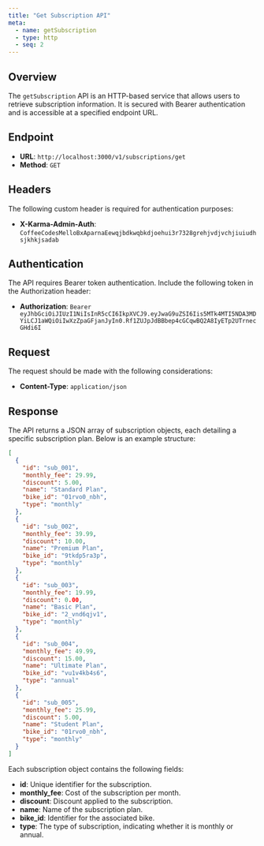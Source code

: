 ```yaml
---
title: "Get Subscription API"
meta:
  - name: getSubscription
  - type: http
  - seq: 2
---
```


## Overview

The `getSubscription` API is an HTTP-based service that allows users to retrieve subscription information. It is secured with Bearer authentication and is accessible at a specified endpoint URL.

## Endpoint

- **URL**: `http://localhost:3000/v1/subscriptions/get`
- **Method**: `GET`

## Headers

The following custom header is required for authentication purposes:

- **X-Karma-Admin-Auth**: `CoffeeCodesMelloBxAparnaEewqjbdkwqbkdjoehui3r7328grehjvdjvchjiuiudhsjkhkjsadab`

## Authentication

The API requires Bearer token authentication. Include the following token in the Authorization header:

- **Authorization**: `Bearer eyJhbGciOiJIUzI1NiIsInR5cCI6IkpXVCJ9.eyJwaG9uZSI6Iis5MTk4MTI5NDA3MDYiLCJ1aWQiOiIwXzZpaGFjanJyIn0.Rf1ZUJpJdBBbep4cGCqwBQ2A8IyETp2UTrnecGHdi6I`

## Request

The request should be made with the following considerations:

- **Content-Type**: `application/json`

## Response

The API returns a JSON array of subscription objects, each detailing a specific subscription plan. Below is an example structure:

```json
[
  {
    "id": "sub_001",
    "monthly_fee": 29.99,
    "discount": 5.00,
    "name": "Standard Plan",
    "bike_id": "01rvo0_nbh",
    "type": "monthly"
  },
  {
    "id": "sub_002",
    "monthly_fee": 39.99,
    "discount": 10.00,
    "name": "Premium Plan",
    "bike_id": "9tkdp5ra3p",
    "type": "monthly"
  },
  {
    "id": "sub_003",
    "monthly_fee": 19.99,
    "discount": 0.00,
    "name": "Basic Plan",
    "bike_id": "2_vnd6qjv1",
    "type": "monthly"
  },
  {
    "id": "sub_004",
    "monthly_fee": 49.99,
    "discount": 15.00,
    "name": "Ultimate Plan",
    "bike_id": "vu1v4kb4s6",
    "type": "annual"
  },
  {
    "id": "sub_005",
    "monthly_fee": 25.99,
    "discount": 5.00,
    "name": "Student Plan",
    "bike_id": "01rvo0_nbh",
    "type": "monthly"
  }
]
```

Each subscription object contains the following fields:

- **id**: Unique identifier for the subscription.
- **monthly_fee**: Cost of the subscription per month.
- **discount**: Discount applied to the subscription.
- **name**: Name of the subscription plan.
- **bike_id**: Identifier for the associated bike.
- **type**: The type of subscription, indicating whether it is monthly or annual.